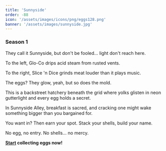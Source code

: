 ```yaml
---
title: 'Sunnyside'
order: -88
icon: '/assets/images/icons/png/eggs128.png'
banner: '/assets/images/sunnyside.jpg'
---
```


### Season 1

They call it Sunnyside, but don't be fooled... light don't reach here.

To the left, Glo-Co drips acid steam from rusted vents.

To the right, Slice 'n Dice grinds meat louder than it plays music.

The eggs? They glow, yeah, but so does the mold.

This is a backstreet hatchery beneath the grid where yolks glisten in neon gutterlight and every egg holds a secret.

In Sunnyside Alley, breakfast is sacred, and cracking one might wake something bigger than you bargained for.

You want in? Then earn your spot. Stack your shells, build your name.

No egg, no entry. No shells… no mercy.

**[Start](/) collecting eggs now!**
